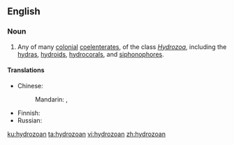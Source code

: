 ==English==

===Noun===
{{en-noun}}

# {{context|biology|lang=en}} Any of many [[colonial]] [[coelenterate]]s, of the class ''[[Hydrozoa]]'', including the [[hydra]]s, [[hydroid]]s, [[hydrocoral]]s, and [[siphonophore]]s.

====Translations====
{{trans-top|colonial coelenterates of the class ''Hydrozoa''}}
* Chinese: 
*: Mandarin: {{t|cmn|水螅蟲類|sc=Hani}}, {{t|cmn|水螅虫类|tr=shuǐxī chónglèi|sc=Hani}}
{{trans-mid}}
* Finnish: {{t|fi|polyyppieläin}}
* Russian: {{t-needed|ru}}
{{trans-bottom}}

[[ku:hydrozoan]]
[[ta:hydrozoan]]
[[vi:hydrozoan]]
[[zh:hydrozoan]]